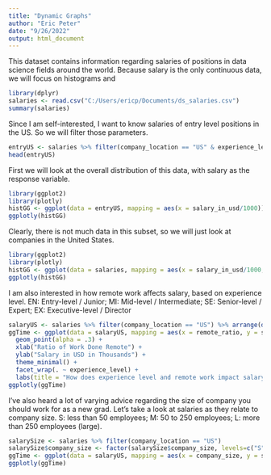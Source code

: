 ```yaml
---
title: "Dynamic Graphs"
author: "Eric Peter"
date: "9/26/2022"
output: html_document
---
```


This dataset contains information regarding salaries of positions in data science fields around the world. Because salary is the only continuous data, we will focus on histograms and 
```r
library(dplyr)
salaries <- read.csv("C:/Users/ericp/Documents/ds_salaries.csv")
summary(salaries)
```


Since I am self-interested, I want to know salaries of entry level positions in the US. So we will filter those parameters.
```r
entryUS <- salaries %>% filter(company_location == "US" & experience_level == "EN")
head(entryUS)
```

First we will look at the overall distribution of this data, with salary as the response variable.
```r
library(ggplot2)
library(plotly)
histGG <- ggplot(data = entryUS, mapping = aes(x = salary_in_usd/1000)) + geom_histogram(bins = 15) + theme_minimal() + xlab("Salary in USD in Thousands") + labs(title="Distribution of Salary for Entry Level Data Scientists in the US")
ggplotly(histGG)
```

Clearly, there is not much data in this subset, so we will just look at companies in the United States.
```r
library(ggplot2)
library(plotly)
histGG <- ggplot(data = salaries, mapping = aes(x = salary_in_usd/1000, fill = experience_level, alpha = 0.3)) + geom_density() + theme_minimal() + xlab("Salary in USD in Thousands") + labs(title="Distribution of Salaries for Data Scientists in the US")
ggplotly(histGG)
```

I am also interested in how remote work affects salary, based on experience level. EN: Entry-level / Junior; MI: Mid-level / Intermediate; SE: Senior-level / Expert; EX: Executive-level / Director
```r
salaryUS <- salaries %>% filter(company_location == "US") %>% arrange(desc(experience_level))
ggTime <- ggplot(data = salaryUS, mapping = aes(x = remote_ratio, y = salary_in_usd/1000), color = experience_level) +
  geom_point(alpha = .3) +
  xlab("Ratio of Work Done Remote") +
  ylab("Salary in USD in Thousands") +
  theme_minimal() + 
  facet_wrap(. ~ experience_level) +
  labs(title = "How does experience level and remote work impact salary?")
ggplotly(ggTime)
```

I've also heard a lot of varying advice regarding the size of company you should work for as a new grad. Let's take a look at salaries as they relate to company size. S: less than 50 employees; M: 50 to 250 employees; L: more than 250 employees (large).

```r
salarySize <- salaries %>% filter(company_location == "US") 
salarySize$company_size <- factor(salarySize$company_size, levels=c("S","M","L"))
ggTime <- ggplot(data = salaryUS, mapping = aes(x = company_size, y = salary_in_usd/1000, color = experience_level)) + geom_point(alpha = 0.3) + theme_minimal() + ylab("Salary in USD in Thousands") + xlab("Company Size") + labs(title = "Company size vs Salary (USD)")
ggplotly(ggTime)
```





















